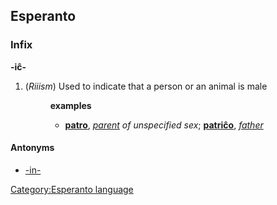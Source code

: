 ==Esperanto==
[[Category:Esperanto language]]
===Infix===
'''-iĉ-'''
# (''Riiism'') Used to indicate that a person or an animal is male
#:'''examples'''
#:*'''[[patro]]''', ''[[parent]] of unspecified sex''; '''[[patriĉo]]''', ''[[father]]''
====Antonyms====
* [[-in-]]